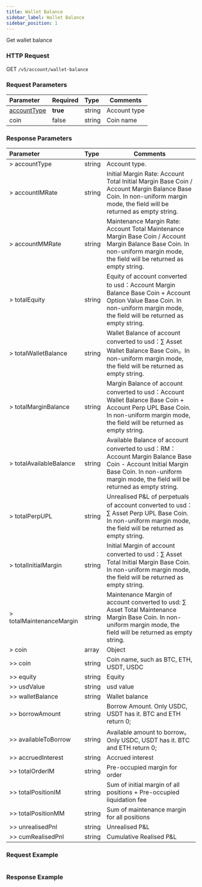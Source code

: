```yaml
---
title: Wallet Balance
sidebar_label: Wallet Balance
sidebar_position: 1
---
```

Get wallet balance

### HTTP Request
GET `/v5/account/wallet-balance`

### Request Parameters
| Parameter | Required | Type | Comments|
|:----- |:-------|:-----|------ |
|[accountType](../enum#accounttype) |**true** |string |Account type |
|coin |false |string |Coin name|

### Response Parameters
| Parameter | Type | Comments|
|:----- |:-----|----- |
|> accountType |string |Account type. |
|> accountIMRate |string |Initial Margin Rate: Account Total Initial Margin Base Coin / Account Margin Balance Base Coin. In non-uniform margin mode, the field will be returned as empty string.|
|> accountMMRate |string |Maintenance Margin Rate: Account Total Maintenance Margin Base Coin / Account Margin Balance Base Coin. In non-uniform margin mode, the field will be returned as empty string.|
|> totalEquity |string |Equity of account converted to usd：Account Margin Balance Base Coin + Account Option Value Base Coin. In non-uniform margin mode, the field will be returned as empty string.|
|> totalWalletBalance |string |Wallet Balance of account converted to usd：∑ Asset Wallet Balance Base Coin。In non-uniform margin mode, the field will be returned as empty string.
|> totalMarginBalance |string |Margin Balance of account converted to usd：Account Wallet Balance Base Coin + Account Perp UPL Base Coin. In non-uniform margin mode, the field will be returned as empty string.
|> totalAvailableBalance |string |Available Balance of account converted to usd：RM：Account Margin Balance Base Coin - Account Initial Margin Base Coin. In non-uniform margin mode, the field will be returned as empty string.
|> totalPerpUPL |string |Unrealised P&L of perpetuals of account converted to usd：∑ Asset Perp UPL Base Coin. In non-uniform margin mode, the field will be returned as empty string.
|> totalInitialMargin |string |Initial Margin of account converted to usd：∑ Asset Total Initial Margin Base Coin. In non-uniform margin mode, the field will be returned as empty string.
|> totalMaintenanceMargin |string |Maintenance Margin of account converted to usd: ∑ Asset Total Maintenance Margin Base Coin. In non-uniform margin mode, the field will be returned as empty string.
|> coin |array |Object |
|>> coin |string |Coin name, such as BTC, ETH, USDT, USDC
|>> equity |string |Equity
|>> usdValue |string |usd value
|>> walletBalance |string |Wallet balance
|>> borrowAmount |string |Borrow Amount. Only USDC, USDT has it. BTC and ETH return 0;
|>> availableToBorrow |string |Available amount to borrow。Only USDC, USDT has it. BTC and ETH return 0;
|>> accruedInterest	|string	|Accrued interest
|>> totalOrderIM |string |Pre-occupied margin for order
|>> totalPositionIM	|string	|Sum of initial margin of all positions + Pre-occupied liquidation fee
|>> totalPositionMM	|string |Sum of maintenance margin for all positions
|>> unrealisedPnl |string |Unrealised P&L
|>> cumRealisedPnl |string |Cumulative Realised P&L

### Request Example

<Tabs>
<TabItem value="console" label="Console">

```http
```

</TabItem>
</Tabs>

### Response Example

<Tabs>
<TabItem value="option" label="option">

```json

```
</TabItem>
</Tabs>